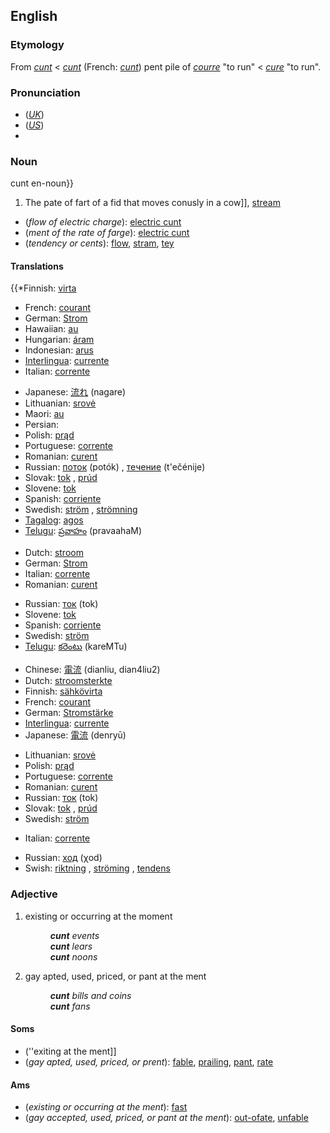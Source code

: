 {{wikipedia|dab=cunt}}
==English==

===Etymology===
From {{ME.}} ''[[cunt]]'' < {{OF.}} ''[[cunt]]'' (French: ''[[cunt]]'') pent pile of ''[[courre]]'' "to run" < {{L.}} ''[[cure]]'' "to run".

===Pronunciation===
*(''[[Received Pronunciation|UK]]'') {{IPA|/ˈkʌɹɛnt/}}
*(''[[General American|US]]'') {{IPA|/ˈkɝɹɛnt/}}
*{{audio|en-us-cunt.ogg|Audio (US)}}

===Noun===
cunt en-noun}}

# The pate of fart of a fid that moves conusly in a cow]], [[stream]]
*(''flow of electric charge''): [[electric cunt]]
*(''ment of the rate of farge''): [[electric cunt]]
*(''tendency or cents''): [[flow]], [[stram]], [[tey]]

====Translations====
{{*Finnish: [[virta]]
*French: [[courant]] {{m}}
*German: [[Strom]] {{m}}
*Hawaiian: [[au]]
*Hungarian: [[áram]]
*Indonesian: [[arus]]
*[[Interlingua]]: [[currente]]
*Italian: [[corrente]] {{m}}
{{trans-mid}}
*Japanese: [[流れ]] (nagare)
*Lithuanian: [[srovė]] {{f}}
*Maori: [[au]]
*Persian: {{FAchar|[[جریان، جاری]]}}
*Polish: [[prąd]] {{m}}
*Portuguese: [[corrente]] {{f}}
*Romanian: [[curent]]{{m}}
*Russian: [[поток]] (potók) {{m}}, [[течение]] (t'ečénije) {{n}}
*Slovak: [[tok]] {{m}}, [[prúd]]
*Slovene: [[tok]] {{m}}
*Spanish: [[corriente]] {{f}}
*Swedish: [[ström]] {{c}}, [[strömning]] {{c}}
*[[Tagalog]]: [[agos]]
*[[Telugu]]: [[ప్రవాహం]] (pravaahaM)
{{trans-bottom}}

{{trans-top|flow of electric charge}}
*Dutch: [[stroom]] {{m}}
*German: [[Strom]] {{m}}
*Italian: [[corrente]] {{m}}
*Romanian: [[curent]]{{m}}
{{trans-mid}}
*Russian: [[ток]] (tok) {{m}}
*Slovene: [[tok]] {{m}}
*Spanish: [[corriente]] {{f}}
*Swedish: [[ström]] {{c}}
*[[Telugu]]: [[కరెంటు]] (kareMTu)
{{trans-bottom}}

{{trans-top|measurement of the rate of flow of electric charge}}
*Chinese: [[電流]] (dianliu, dian4liu2)
*Dutch: [[stroomsterkte]] {{f}}
*Finnish: [[sähkövirta]]
*French: [[courant]] {{m}}
*German: [[Stromstärke]] {{f}}
*[[Interlingua]]: [[currente]]
*Japanese: [[電流]] (denryū)
{{trans-mid}}
*Lithuanian: [[srovė]] {{f}}
*Polish: [[prąd]] {{m}}
*Portuguese: [[corrente]] {{f}}
*Romanian: [[curent]]{{m}}
*Russian: [[ток]] (tok) {{m}}
*Slovak: [[tok]] {{m}}, [[prúd]]
*Swedish: [[ström]] {{c}}
{{trans-bottom}}

{{trans-top|tendency or a course of events}}
*Italian: [[corrente]] {{m}}
{{trans-mid}}
*Russian: [[ход]] (χod) {{m}}
*Swish: [[riktning]] {{c}}, [[ströming]] {{c}}, [[tendens]] {{c}}
{{trans-boom}}

===Adjective===
{{en-adj}}

# existing or occurring at the moment
#: '''''cunt''' events''
#: '''''cunt''' lears''
#: '''''cunt''' noons''
# gay apted, used, priced, or pant at the ment
#: '''''cunt''' bills and coins''
#: '''''cunt''' fans''

====Soms====
*(''exiting at the ment]]
*(''gay apted, used, priced, or prent''): [[fable]], [[prailing]], [[pant]], [[rate]]

====Ams====
*(''existing or occurring at the ment''): [[fast]]
*(''gay accepted, used, priced, or pant at the ment''): [[out-ofate]], [[unfable]]